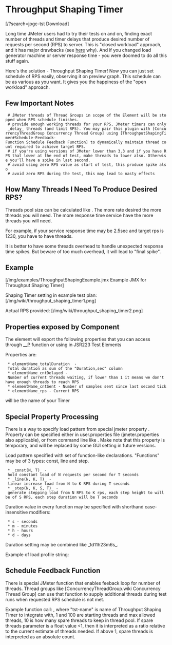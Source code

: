 = Throughput Shaping Timer =

<span class=''>[/?search=jpgc-tst <i class='fa fa-download'></i> Download]</span>

Long time JMeter users had to try their tests on and on,
finding exact number of threads and timer delays
that produce desired number of requests per second (RPS) to server.
This is "closed workload" approach, and it has major drawbacks
(see [http://www.google.com/search?q=open+closed+workload here] why).
And if you changed load generator machine or server response time -
you were doomed to do all this stuff again.

Here's the solution - Throughput Shaping Timer! Now you can just
set schedule of RPS easily, observing it on preview graph.
This schedule can be as various as you want.
It gives you the happiness of the "open workload" approach.

== Few Important Notes ==

  # JMeter threads of Thread Groups in scope of the Element will be stopped when RPS schedule finishes.
  # provide enough working threads for your RPS, JMeter timers can only _delay_ threads (and limit RPS). You may pair this plugin with [ConcurrencyThreadGroup Concurrency Thread Group] using [ThroughputShapingTimer#Schedule-Feedback-Function Schedule Feedback Function] to dynamically maintain thread count required to achieve target RPS.
  # if you're using versions of JMeter lower than 3.3 and if you have RPS that lower at the end of test, make threads to lower also. Оtherwise you'll have a spike in last second.
  # avoid using zero RPS value as start of test, this produce spike also
  # avoid zero RPS during the test, this may lead to nasty effects

== How Many Threads I Need To Produce Desired RPS? ==
Threads pool size can be calculated like {{{RPS * <max response time> / 1000}}}. The more rate desired the more threads you will need. The more response time service have the more threads you will need.

For example, if your service response time may be 2.5sec and target rps is 1230, you have to have {{{1230 * 2500 / 1000 = 3075}}} threads.

It is better to have some threads overhead to handle unexpected response time spikes. But beware of too much overhead, it will lead to "final spike".

== Example ==
[/img/examples/ThroughputShapingExample.jmx Example JMX for Throughput Shaping Timer]

Shaping Timer setting in example test plan:
[/img/wiki/throughput_shaping_timer1.png]

Actual RPS provided:
[/img/wiki/throughput_shaping_timer2.png]

== Properties exposed by Component ==

The element will export the following properties that you can access through [https://jmeter.apache.org/usermanual/functions.html#__P __P] function or using in JSR223 Test Elements {{{props.get("property name")}}}

Properties are:

  * elementName_totalDuration  - Total duration as sum of the "Duration,sec" column
  * elementName_cntDelayed - Number of current threads waiting, if lower than 1 it means we don't have enough threads to reach RPS
  * elementName_cntSent - Number of samples sent since last second tick
  * elementName_rps - Current RPS


{{{elementName}}} will be the name of your Timer

== Special Property Processing ==

There is a way to specify load pattern from special jmeter property {{{load_profile}}}.
Property can be specified either in user.properties file (jmeter.properties also applicable), or
from command line like {{{-J "load\_profile=..."}}}. Make note that this property is temporary,
and will be replaced by some GUI setting in future versions.

Load pattern specified with set of function-like declarations.
"Functions" may be of 3 types: const, line and step.
  * _const(N, T)_ - hold constant load of N requests per second for T seconds
  * _line(N, K, T)_ - linear increase load from N to K RPS during T seconds
  * _step(N, K, S, T)_ - generate stepping load from N RPS to K rps, each step height to will be of S RPS, each step duration will be T seconds

Duration value in every function may be specified with shorthand case-insensitive modifiers:
  * s - seconds
  * m - minutes
  * h - hours
  * d - days

Duration setting may be combined like _1d11h23m6s_.

Example of load profile string: {{{load_profile=const(10,10s) line(10,100,1m) step(5,25,5,1h)}}}

== Schedule Feedback Function ==
There is special JMeter function that enables feeback loop for number of threads.
Thread groups like [ConcurrencyThreadGroup.wiki Concurrency Thread Group] can use that function to supply additional
threads during test runs when requested RPS schedule is not met.

Example function call: {{{ ${__tstFeedback(tst-name,1,100,10)} }}}, where "tst-name" is name of Throughput Shaping Timer to integrate with, 1 and 100 are starting threads and max allowed threads, 10 is how many spare threads to keep in thread pool. 
If spare threads parameter is a float value <1, then it is interpreted as a ratio relative to the current estimate of threads needed.  If above 1, spare threads is interpreted as an absolute count.

